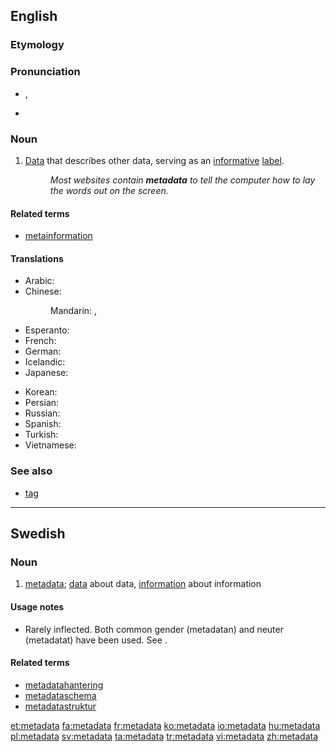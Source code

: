 ==English==
{{wikipedia}}

===Etymology===
{{prefix|meta|data}}

===Pronunciation===
* {{a|UK}} {{IPA|/ˈmɛt.əˌdeɪ.tə/}}, {{X-SAMPA|/"mEt.@%deI.t@/}}
* {{audio|En-us-metadata.ogg|Audio (US)}}

===Noun===
{{en-noun|-}}

# [[data|Data]] that describes other data, serving as an [[informative]] [[label]].
#: ''Most websites contain '''metadata''' to tell the computer how to lay the words out on the screen.''

====Related terms====
* [[metainformation]]

====Translations====
{{trans-top|data that describes data}}
* Arabic: {{t-|ar|بيانات وصفية|f-p|tr=bayānāt waṣfíyya}}
* Chinese:
*: Mandarin: {{t|cmn|元數據|sc=Hani}}, {{t|cmn|元数据|tr=yuánshùjù|sc=Hani}}
* Esperanto: {{t-|eo|meta-dateno}}
* French: {{t+|fr|métadonnées|f-p}}
* German: {{t-|de|Metadaten|p}}
* Icelandic: {{t-|is|lýsigögn|n-p}}
* Japanese: {{t-|ja|メタデータ|tr=metadēta|sc=Jpan}}
{{trans-mid}}
* Korean: {{t-|ko|메타데이터|tr=metadeiteo|sc=Kore}}
* Persian: {{t-|fa|فراداده|tr=farâdâde}}
* Russian: {{t-|ru|метаданные|n-p|tr=metadánnyje}}
* Spanish: {{t-|es|metadatos|m-p}}
* Turkish: {{t+|tr|üstveri}}
* Vietnamese: {{t+|vi|siêu dữ liệu}}
{{trans-bottom}}

===See also===
* [[tag]]

----

==Swedish==

===Noun===
{{sv-noun|c}}

# [[#English|metadata]]; [[data]] about data, [[information]] about information

====Usage notes====
* Rarely inflected. Both common gender (metadatan) and neuter (metadatat) have been used. See {{l|sv|data}}.

====Related terms====
* [[metadatahantering]]
* [[metadataschema]]
* [[metadatastruktur]]

[[et:metadata]]
[[fa:metadata]]
[[fr:metadata]]
[[ko:metadata]]
[[io:metadata]]
[[hu:metadata]]
[[pl:metadata]]
[[sv:metadata]]
[[ta:metadata]]
[[tr:metadata]]
[[vi:metadata]]
[[zh:metadata]]